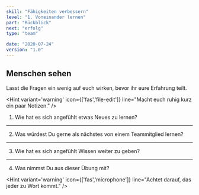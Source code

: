 ```yaml
---
skill: "Fähigkeiten verbessern"
level: "1. Voneinander lernen"
part: "Rückblick"
next: "erfolg"
type: "team"

date: "2020-07-24"
version: "1.0"
---
```



<Row className="tutsegment"> 
<Col>

## Menschen sehen

Lasst die Fragen ein wenig auf euch wirken, bevor ihr eure Erfahrung teilt.

<Hint variant='warning' icon={['fas','file-edit']}
line="Macht euch ruhig kurz ein paar Notizen."
/>

1. Wie hat es sich angefühlt etwas Neues zu lernen?
---

2. Was würdest Du gerne als nächstes von einem Teammitglied lernen?

---

3. Wie hat es sich angefühlt Wissen weiter zu geben?

---

4. Was nimmst Du aus dieser Übung mit?

<Hint variant='warning' icon={['fas','microphone']}
line="Achtet darauf, das jeder zu Wort kommt."
/>

</Col>
</Row>



